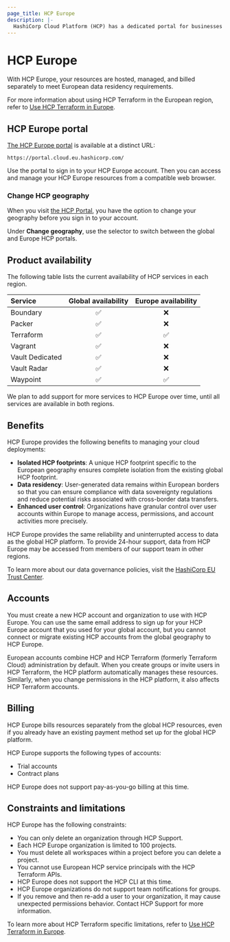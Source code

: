 ```yaml
---
page_title: HCP Europe
description: |-
  HashiCorp Cloud Platform (HCP) has a dedicated portal for businesses in Europe to meet data residency requirements. Learn about the HCP services available in Europe.
---
```


# HCP Europe

With HCP Europe, your resources are hosted, managed, and billed separately to meet European data residency requirements.

For more information about using HCP Terraform in the European region, refer to [Use HCP Terraform in Europe](/terraform/cloud-docs/europe).

## HCP Europe portal

[The HCP Europe portal](https://portal.cloud.eu.hashicorp.com/) is available at a distinct URL:

```plaintext
https://portal.cloud.eu.hashicorp.com/
```

Use the portal to sign in to your HCP Europe account. Then you can access and manage your HCP Europe resources from a compatible web browser.

### Change HCP geography

When you visit [the HCP Portal](https://portal.cloud.eu.hashicorp.com), you have the option to change your geography before you sign in to your account.

Under **Change geography**, use the selector to switch between the global and Europe HCP portals.

## Product availability

The following table lists the current availability of HCP services in each region.

| Service         | Global availability | Europe availability |
| :-------------- | :-----------------: | :-----------------: |
| Boundary        | &#9989;             | &#10060;            |
| Packer          | &#9989;             | &#10060;            |
| Terraform       | &#9989;             | &#9989;             |
| Vagrant         | &#9989;             | &#10060;            |
| Vault Dedicated | &#9989;             | &#10060;            |
| Vault Radar     | &#9989;             | &#10060;            |
| Waypoint        | &#9989;             | &#9989;             |

We plan to add support for more services to HCP Europe over time, until all services are available in both regions.

## Benefits

HCP Europe provides the following benefits to managing your cloud deployments:

- **Isolated HCP footprints**: A unique HCP footprint specific to the European geography ensures complete isolation from the existing global HCP footprint.
- **Data residency**: User-generated data remains within European borders so that you can ensure compliance with data sovereignty regulations and reduce potential risks associated with cross-border data transfers.
- **Enhanced user control**: Organizations have granular control over user accounts within Europe to manage access, permissions, and account activities more precisely.

HCP Europe provides the same reliability and uninterrupted access to data as the global HCP platform. To provide 24-hour support, data from HCP Europe may be accessed from members of our support team in other regions.

To learn more about our data governance policies, visit the [HashiCorp EU Trust Center](https://www.hashicorp.com/en/trust/eu).

## Accounts

You must create a new HCP account and organization to use with HCP Europe. You can use the same email address to sign up for your HCP Europe account that you used for your global account, but you cannot connect or migrate existing HCP accounts from the global geography to HCP Europe.

European accounts combine HCP and HCP Terraform (formerly Terraform Cloud) administration by default. When you create groups or invite users in HCP Terraform, the HCP platform automatically manages these resources. Similarly, when you change permissions in the HCP platform, it also affects HCP Terraform accounts.

## Billing

HCP Europe bills resources separately from the global HCP resources, even if you already have an existing payment method set up for the global HCP platform.

HCP Europe supports the following types of accounts:

- Trial accounts
- Contract plans

HCP Europe does not support pay-as-you-go billing at this time.

## Constraints and limitations

HCP Europe has the following constraints:

- You can only delete an organization through HCP Support.
- Each HCP Europe organization is limited to 100 projects.
- You must delete all workspaces within a project before you can delete a project.
- You cannot use European HCP service principals with the HCP Terraform APIs.
- HCP Europe does not support the HCP CLI at this time.
- HCP Europe organizations do not support team notifications for groups.
- If you remove and then re-add a user to your organization, it may cause unexpected permissions behavior. Contact HCP Support for more information.

To learn more about HCP Terraform specific limitations, refer to [Use HCP Terraform in Europe](/terraform/cloud-docs/europe#constraints-and-limitations).
